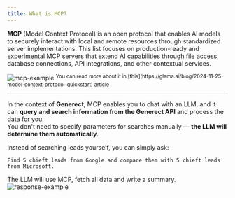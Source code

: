 ```yaml
---
title: What is MCP?
---
```


**MCP** (Model Context Protocol) is an open protocol that enables AI models to securely interact with local and remote resources through standardized server implementations.
This list focuses on production-ready and experimental MCP servers that extend AI capabilities through file access, database connections, API integrations, and other contextual services.

<img src="/media/mcp-example.png" alt="mcp-example" className="rounded-lg" />
<sup>You can read more about it in [this](https://glama.ai/blog/2024-11-25-model-context-protocol-quickstart) article</sup>

---

In the context of **Generect**, MCP enables you to chat with an LLM, and it can **query and search information from the Generect API** and process the data for you.  
You don't need to specify parameters for searches manually — **the LLM will determine them automatically**.

Instead of searching leads yourself, you can simply ask:

`Find 5 chieft leads from Google and compare them with 5 chieft leads from Microsoft.`

The LLM will use MCP, fetch all data and write a summary.
<img src="/media/response-example-2.png" alt="response-example" className="rounded-lg" />
